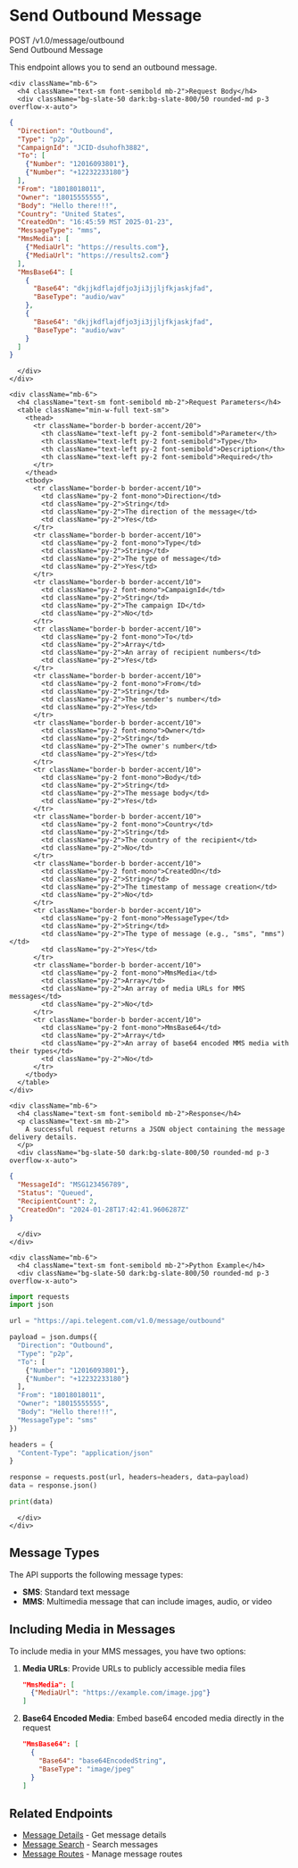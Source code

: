 # Send Outbound Message

<div className="mt-4 border border-accent/20 rounded-md overflow-hidden">
  <div className="bg-accent/5 px-4 py-2 border-b border-accent/20 flex justify-between items-center">
    <div className="flex items-center gap-2">
      <span className="bg-blue-500 text-white px-2 py-0.5 rounded-md text-xs font-semibold">POST</span>
      <span className="font-mono text-sm">/v1.0/message/outbound</span>
    </div>
    <span className="text-xs font-medium text-slate-500">Send Outbound Message</span>
  </div>
  
  <div className="p-4">
    <p className="text-sm mb-4">
      This endpoint allows you to send an outbound message.
    </p>
    
    <div className="mb-6">
      <h4 className="text-sm font-semibold mb-2">Request Body</h4>
      <div className="bg-slate-50 dark:bg-slate-800/50 rounded-md p-3 overflow-x-auto">
```json
{
  "Direction": "Outbound",
  "Type": "p2p",
  "CampaignId": "JCID-dsuhofh3882",
  "To": [
    {"Number": "12016093801"},
    {"Number": "+12232233180"}
  ],
  "From": "18018018011",
  "Owner": "18015555555",
  "Body": "Hello there!!!",
  "Country": "United States",
  "CreatedOn": "16:45:59 MST 2025-01-23",
  "MessageType": "mms",
  "MmsMedia": [
    {"MediaUrl": "https://results.com"},
    {"MediaUrl": "https://results2.com"}
  ],
  "MmsBase64": [
    {
      "Base64": "dkjjkdflajdfjo3ji3jjljfkjaskjfad",
      "BaseType": "audio/wav"
    },
    {
      "Base64": "dkjjkdflajdfjo3ji3jjljfkjaskjfad",
      "BaseType": "audio/wav"
    }
  ]
}
```
      </div>
    </div>
    
    <div className="mb-6">
      <h4 className="text-sm font-semibold mb-2">Request Parameters</h4>
      <table className="min-w-full text-sm">
        <thead>
          <tr className="border-b border-accent/20">
            <th className="text-left py-2 font-semibold">Parameter</th>
            <th className="text-left py-2 font-semibold">Type</th>
            <th className="text-left py-2 font-semibold">Description</th>
            <th className="text-left py-2 font-semibold">Required</th>
          </tr>
        </thead>
        <tbody>
          <tr className="border-b border-accent/10">
            <td className="py-2 font-mono">Direction</td>
            <td className="py-2">String</td>
            <td className="py-2">The direction of the message</td>
            <td className="py-2">Yes</td>
          </tr>
          <tr className="border-b border-accent/10">
            <td className="py-2 font-mono">Type</td>
            <td className="py-2">String</td>
            <td className="py-2">The type of message</td>
            <td className="py-2">Yes</td>
          </tr>
          <tr className="border-b border-accent/10">
            <td className="py-2 font-mono">CampaignId</td>
            <td className="py-2">String</td>
            <td className="py-2">The campaign ID</td>
            <td className="py-2">No</td>
          </tr>
          <tr className="border-b border-accent/10">
            <td className="py-2 font-mono">To</td>
            <td className="py-2">Array</td>
            <td className="py-2">An array of recipient numbers</td>
            <td className="py-2">Yes</td>
          </tr>
          <tr className="border-b border-accent/10">
            <td className="py-2 font-mono">From</td>
            <td className="py-2">String</td>
            <td className="py-2">The sender's number</td>
            <td className="py-2">Yes</td>
          </tr>
          <tr className="border-b border-accent/10">
            <td className="py-2 font-mono">Owner</td>
            <td className="py-2">String</td>
            <td className="py-2">The owner's number</td>
            <td className="py-2">Yes</td>
          </tr>
          <tr className="border-b border-accent/10">
            <td className="py-2 font-mono">Body</td>
            <td className="py-2">String</td>
            <td className="py-2">The message body</td>
            <td className="py-2">Yes</td>
          </tr>
          <tr className="border-b border-accent/10">
            <td className="py-2 font-mono">Country</td>
            <td className="py-2">String</td>
            <td className="py-2">The country of the recipient</td>
            <td className="py-2">No</td>
          </tr>
          <tr className="border-b border-accent/10">
            <td className="py-2 font-mono">CreatedOn</td>
            <td className="py-2">String</td>
            <td className="py-2">The timestamp of message creation</td>
            <td className="py-2">No</td>
          </tr>
          <tr className="border-b border-accent/10">
            <td className="py-2 font-mono">MessageType</td>
            <td className="py-2">String</td>
            <td className="py-2">The type of message (e.g., "sms", "mms")</td>
            <td className="py-2">Yes</td>
          </tr>
          <tr className="border-b border-accent/10">
            <td className="py-2 font-mono">MmsMedia</td>
            <td className="py-2">Array</td>
            <td className="py-2">An array of media URLs for MMS messages</td>
            <td className="py-2">No</td>
          </tr>
          <tr className="border-b border-accent/10">
            <td className="py-2 font-mono">MmsBase64</td>
            <td className="py-2">Array</td>
            <td className="py-2">An array of base64 encoded MMS media with their types</td>
            <td className="py-2">No</td>
          </tr>
        </tbody>
      </table>
    </div>
    
    <div className="mb-6">
      <h4 className="text-sm font-semibold mb-2">Response</h4>
      <p className="text-sm mb-2">
        A successful request returns a JSON object containing the message delivery details.
      </p>
      <div className="bg-slate-50 dark:bg-slate-800/50 rounded-md p-3 overflow-x-auto">
```json
{
  "MessageId": "MSG123456789",
  "Status": "Queued",
  "RecipientCount": 2,
  "CreatedOn": "2024-01-28T17:42:41.9606287Z"
}
```
      </div>
    </div>
    
    <div className="mb-6">
      <h4 className="text-sm font-semibold mb-2">Python Example</h4>
      <div className="bg-slate-50 dark:bg-slate-800/50 rounded-md p-3 overflow-x-auto">
```python
import requests
import json

url = "https://api.telegent.com/v1.0/message/outbound"

payload = json.dumps({
  "Direction": "Outbound",
  "Type": "p2p",
  "To": [
    {"Number": "12016093801"},
    {"Number": "+12232233180"}
  ],
  "From": "18018018011",
  "Owner": "18015555555",
  "Body": "Hello there!!!",
  "MessageType": "sms"
})

headers = {
  "Content-Type": "application/json"
}

response = requests.post(url, headers=headers, data=payload)
data = response.json()

print(data)
```
      </div>
    </div>
  </div>
</div>

## Message Types

The API supports the following message types:

- **SMS**: Standard text message
- **MMS**: Multimedia message that can include images, audio, or video

## Including Media in Messages

To include media in your MMS messages, you have two options:

1. **Media URLs**: Provide URLs to publicly accessible media files
   ```json
   "MmsMedia": [
     {"MediaUrl": "https://example.com/image.jpg"}
   ]
   ```

2. **Base64 Encoded Media**: Embed base64 encoded media directly in the request
   ```json
   "MmsBase64": [
     {
       "Base64": "base64EncodedString",
       "BaseType": "image/jpeg"
     }
   ]
   ```

## Related Endpoints

- [Message Details](/api-reference/intelligent-messaging/message-details) - Get message details
- [Message Search](/api-reference/intelligent-messaging/message-search) - Search messages
- [Message Routes](/api-reference/intelligent-messaging/message-routes) - Manage message routes 
